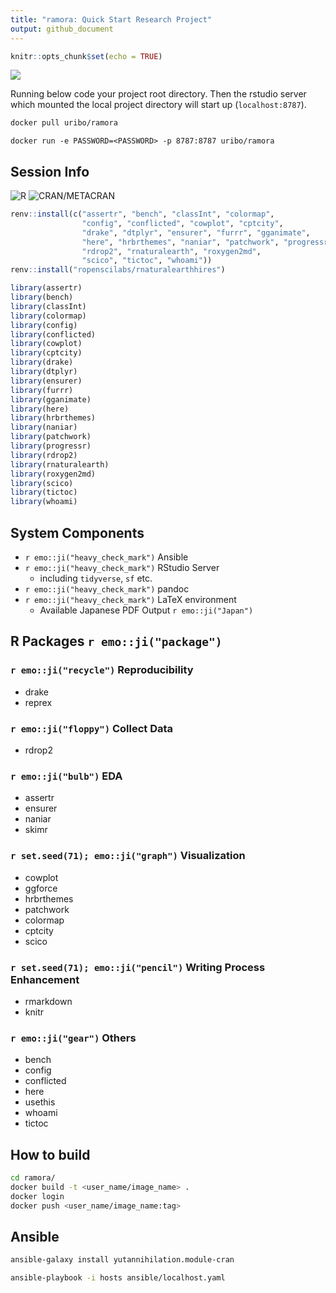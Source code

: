 ```yaml
---
title: "ramora: Quick Start Research Project"
output: github_document
---
```


```r
knitr::opts_chunk$set(echo = TRUE)
```

![](inst/header_logo.png)

Running below code your project root directory. Then the rstudio server which mounted the local project directory will start up (`localhost:8787`).

```bash
docker pull uribo/ramora
```

`docker run -e PASSWORD=<PASSWORD> -p 8787:8787 uribo/ramora`

## Session Info

![R](https://img.shields.io/badge/R-4.0.3-brightgreen) ![CRAN/METACRAN](https://img.shields.io/cran/v/renv)

```r
renv::install(c("assertr", "bench", "classInt", "colormap", 
                "config", "conflicted", "cowplot", "cptcity", 
                "drake", "dtplyr", "ensurer", "furrr", "gganimate",
                "here", "hrbrthemes", "naniar", "patchwork", "progressr",
                "rdrop2", "rnaturalearth", "roxygen2md",
                "scico", "tictoc", "whoami"))
renv::install("ropenscilabs/rnaturalearthhires")
```

```r
library(assertr)
library(bench)
library(classInt)
library(colormap)
library(config)
library(conflicted)
library(cowplot)
library(cptcity)
library(drake)
library(dtplyr)
library(ensurer)
library(furrr)
library(gganimate)
library(here)
library(hrbrthemes)
library(naniar)
library(patchwork)
library(progressr)
library(rdrop2)
library(rnaturalearth)
library(roxygen2md)
library(scico)
library(tictoc)
library(whoami)
```


## System Components

- `r emo::ji("heavy_check_mark")` Ansible
- `r emo::ji("heavy_check_mark")` RStudio Server
    - including `tidyverse`, `sf` etc.
- `r emo::ji("heavy_check_mark")` pandoc
- `r emo::ji("heavy_check_mark")` LaTeX environment
    - Available Japanese PDF Output `r emo::ji("Japan")`

## R Packages `r emo::ji("package")`

### `r emo::ji("recycle")` Reproducibility

- drake
- reprex

### `r emo::ji("floppy")` Collect Data

- rdrop2

### `r emo::ji("bulb")` EDA

- assertr
- ensurer
- naniar
- skimr

### `r set.seed(71); emo::ji("graph")` Visualization

- cowplot
- ggforce
- hrbrthemes
- patchwork
- colormap
- cptcity
- scico

### `r set.seed(71); emo::ji("pencil")` Writing Process Enhancement

- rmarkdown
- knitr

### `r emo::ji("gear")` Others

- bench
- config
- conflicted
- here
- usethis
- whoami
- tictoc

## How to build

```bash
cd ramora/
docker build -t <user_name/image_name> .
docker login
docker push <user_name/image_name:tag>
```

## Ansible

```bash
ansible-galaxy install yutannihilation.module-cran

ansible-playbook -i hosts ansible/localhost.yaml
```
